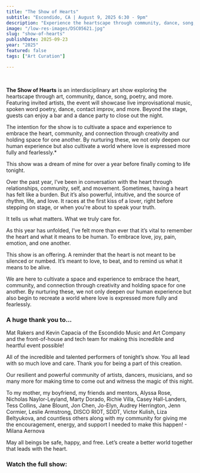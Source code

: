 ```yaml
---
title: "The Show of Hearts"
subtitle: "Escondido, CA | August 9, 2025 6:30 - 9pm"
description: "Experience the heartscape through community, dance, song, and poetry."
image: "/low-res-images/DSC05621.jpg"
slug: "show-of-hearts"
publishDate: 2025-09-23
year: "2025"
featured: false
tags: ["Art Curation"]

---
```



<YouTube id="RqJqf80Vt4c" />

<br />

**The Show of Hearts** is an interdisciplinary art show exploring the heartscape through art, community, dance, song, poetry, and more. Featuring invited artists, the event will showcase live improvisational music, spoken word poetry, dance, contact improv, and more. Beyond the stage, guests can enjoy a bar and a dance party to close out the night.

The intention for the show is to cultivate a space and experience to embrace the heart, community, and connection through creativity and holding space for one another. By nurturing these, we not only deepen our human experience but also cultivate a world where love is expressed more fully and fearlessly.*

This show was a dream of mine for over a year before finally coming to life tonight.

Over the past year, I’ve been in conversation with the heart through relationships, community, self, and movement. Sometimes, having a heart has felt like a burden. But it’s also powerful, intuitive, and the source of rhythm, life, and love. It races at the first kiss of a lover, right before stepping on stage, or when you're about to speak your truth.

It tells us what matters. What we truly care for.

As this year has unfolded, I’ve felt more than ever that it’s vital to remember the heart and what it means to be human. To embrace love, joy, pain, emotion, and one another.

This show is an offering. A reminder that the heart is not meant to be silenced or numbed. It’s meant to love, to beat, and to remind us what it means to be alive.

We are here to cultivate a space and experience to embrace the heart, community, and connection through creativity and holding space for one another. By nurturing these, we not only deepen our human experience but also begin to recreate a world where love is expressed more fully and fearlessly.

### A huge thank you to...

Mat Rakers and Kevin Capacia of the Escondido Music and Art Company and the front-of-house and tech team for making this incredible and heartful event possible!

All of the incredible and talented performers of tonight’s show. You all lead with so much love and care. Thank you for being a part of this creation.

Our resilient and powerful community of artists, dancers, musicians, and so many more for making time to come out and witness the magic of this night.

To my mother, my boyfriend, my friends and mentors, Alyssa Rose, Nicholas Naylor-Leyland, Marty Dorado, Richie Villa, Casey Hall-Landers, Tess Collins, Jane Blount, Jon Chen, Jo-Elyn, Audrey Herrington, Jenn Cormier, Leslie Armstrong, DISCO RIOT, SDDT, Victor Kulish, Liza Beltyukova, and countless others along with my community for giving me the encouragement, energy, and support I needed to make this happen!  - Milana Aernova

May all beings be safe, happy, and free. Let’s create a better world together that leads with the heart.

### Watch the full show:

<YouTube id="VAe_kkTh3fk" />